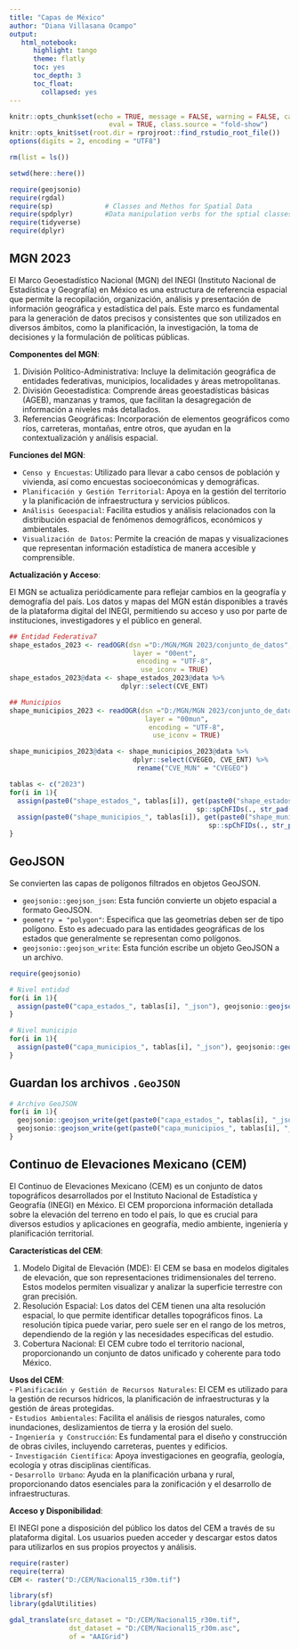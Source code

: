 ```yaml
---
title: "Capas de México"
author: "Diana Villasana Ocampo"
output:
   html_notebook:
      highlight: tango
      theme: flatly
      toc: yes
      toc_depth: 3
      toc_float:
        collapsed: yes
---
```



```r
knitr::opts_chunk$set(echo = TRUE, message = FALSE, warning = FALSE, cache = FALSE, cache.lazy = FALSE, 
                         eval = TRUE, class.source = "fold-show")
knitr::opts_knit$set(root.dir = rprojroot::find_rstudio_root_file())
options(digits = 2, encoding = "UTF8")
```   
 

```r
rm(list = ls())
```

```r
setwd(here::here())
```

```r
require(geojsonio)
require(rgdal)
require(sp)             # Classes and Methos for Spatial Data
require(spdplyr)        #Data manipulation verbs for the sptial classes
require(tidyverse) 
require(dplyr)
```

## MGN 2023   

El Marco Geoestadístico Nacional (MGN) del INEGI (Instituto Nacional de Estadística y Geografía) en México es una estructura de referencia espacial que permite la recopilación, organización, análisis y presentación de información geográfica y estadística del país. Este marco es fundamental para la generación de datos precisos y consistentes que son utilizados en diversos ámbitos, como la planificación, la investigación, la toma de decisiones y la formulación de políticas públicas.   

**Componentes del MGN**:   

1. División Político-Administrativa: Incluye la delimitación geográfica de entidades federativas, municipios, localidades y áreas metropolitanas.  
2. División Geoestadística: Comprende áreas geoestadísticas básicas (AGEB), manzanas y tramos, que facilitan la desagregación de información a niveles más detallados.   
3. Referencias Geográficas: Incorporación de elementos geográficos como ríos, carreteras, montañas, entre otros, que ayudan en la contextualización y análisis espacial.  

**Funciones del MGN**:  

- `Censo y Encuestas`: Utilizado para llevar a cabo censos de población y vivienda, así como encuestas socioeconómicas y demográficas.  
- `Planificación y Gestión Territorial`: Apoya en la gestión del territorio y la planificación de infraestructura y servicios públicos.   
- `Análisis Geoespacial`: Facilita estudios y análisis relacionados con la distribución espacial de fenómenos demográficos, económicos y ambientales.   
- `Visualización de Datos`: Permite la creación de mapas y visualizaciones que representan información estadística de manera accesible y comprensible.  

**Actualización y Acceso**:  

El MGN se actualiza periódicamente para reflejar cambios en la geografía y demografía del país. Los datos y mapas del MGN están disponibles a través de la plataforma digital del INEGI, permitiendo su acceso y uso por parte de instituciones, investigadores y el público en general.  


```r
## Entidad Federativa7
shape_estados_2023 <- readOGR(dsn ="D:/MGN/MGN 2023/conjunto_de_datos", 
                               layer = "00ent",
                                encoding = "UTF-8",
                                 use_iconv = TRUE)
shape_estados_2023@data <- shape_estados_2023@data %>%
                            dplyr::select(CVE_ENT)

## Municipios
shape_municipios_2023 <- readOGR(dsn ="D:/MGN/MGN 2023/conjunto_de_datos", 
                                  layer = "00mun",
                                   encoding = "UTF-8",
                                    use_iconv = TRUE)

shape_municipios_2023@data <- shape_municipios_2023@data %>%
                               dplyr::select(CVEGEO, CVE_ENT) %>%
                                rename("CVE_MUN" = "CVEGEO")
```

```r
tablas <- c("2023")
for(i in 1){
  assign(paste0("shape_estados_", tablas[i]), get(paste0("shape_estados_", tablas[i])) %>%
                                               sp::spChFIDs(., str_pad(.@data$CVE_ENT, 2, "left", pad = "0")))
  assign(paste0("shape_municipios_", tablas[i]), get(paste0("shape_municipios_", tablas[i])) %>%
                                                  sp::spChFIDs(., str_pad(.@data$CVE_MUN, 5, "left", pad = "0")))
}
```

## GeoJSON 

Se convierten las capas de polígonos filtrados en objetos GeoJSON. 

- `geojsonio::geojson_json`: Esta función convierte un objeto espacial a formato GeoJSON.  
- `geometry = "polygon"`: Especifica que las geometrías deben ser de tipo polígono. Esto es adecuado para las entidades geográficas de los estados que generalmente se representan como polígonos.  
- `geojsonio::geojson_write`: Esta función escribe un objeto GeoJSON a un archivo.  

```r
require(geojsonio)

# Nivel entidad
for(i in 1){
  assign(paste0("capa_estados_", tablas[i], "_json"), geojsonio::geojson_json(get(paste0("shape_estados_", tablas[i])), geometry = "polygon"))
}

# Nivel municipio
for(i in 1){
  assign(paste0("capa_municipios_", tablas[i], "_json"), geojsonio::geojson_json(get(paste0("shape_municipios_", tablas[i])), geometry = "polygon"))
}
```

## Guardan los archivos `.GeoJSON`

```r
# Archivo GeoJSON
for(i in 1){
  geojsonio::geojson_write(get(paste0("capa_estados_", tablas[i], "_json")), file = paste0(here::here(), "/Output/capa_estados_", tablas[i], "_json.geojson"))
  geojsonio::geojson_write(get(paste0("capa_municipios_", tablas[i], "_json")), file = paste0(here::here(), "/Output/capa_municipios_", tablas[i], "_json.geojson"))
}
```


## Continuo de Elevaciones Mexicano (CEM) 


El Continuo de Elevaciones Mexicano (CEM) es un conjunto de datos topográficos desarrollados por el Instituto Nacional de Estadística y Geografía (INEGI) en México. El CEM proporciona información detallada sobre la elevación del terreno en todo el país, lo que es crucial para diversos estudios y aplicaciones en geografía, medio ambiente, ingeniería y planificación territorial.  

**Características del CEM**:

1. Modelo Digital de Elevación (MDE): El CEM se basa en modelos digitales de elevación, que son representaciones tridimensionales del terreno. Estos modelos permiten visualizar y analizar la superficie terrestre con gran precisión.   
2. Resolución Espacial: Los datos del CEM tienen una alta resolución espacial, lo que permite identificar detalles topográficos finos. La resolución típica puede variar, pero suele ser en el rango de los metros, dependiendo de la región y las necesidades específicas del estudio.  
3. Cobertura Nacional: El CEM cubre todo el territorio nacional, proporcionando un conjunto de datos unificado y coherente para todo México.   

**Usos del CEM**:   
- `Planificación y Gestión de Recursos Naturales`: El CEM es utilizado para la gestión de recursos hídricos, la planificación de infraestructuras y la gestión de áreas protegidas.   
- `Estudios Ambientales`: Facilita el análisis de riesgos naturales, como inundaciones, deslizamientos de tierra y la erosión del suelo.   
- `Ingeniería y Construcción`: Es fundamental para el diseño y construcción de obras civiles, incluyendo carreteras, puentes y edificios.   
- `Investigación Científica`: Apoya investigaciones en geografía, geología, ecología y otras disciplinas científicas.  
- `Desarrollo Urbano`: Ayuda en la planificación urbana y rural, proporcionando datos esenciales para la zonificación y el desarrollo de infraestructuras.  

**Acceso y Disponibilidad**:  

El INEGI pone a disposición del público los datos del CEM a través de su plataforma digital. Los usuarios pueden acceder y descargar estos datos para utilizarlos en sus propios proyectos y análisis.  

```r
require(raster)
require(terra)
CEM <- raster("D:/CEM/Nacional15_r30m.tif")
```

```r
library(sf)
library(gdalUtilities)

gdal_translate(src_dataset = "D:/CEM/Nacional15_r30m.tif",
               dst_dataset = "D:/CEM/Nacional15_r30m.asc",
               of = "AAIGrid")
```


